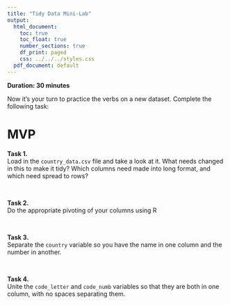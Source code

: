 ```yaml
---
title: "Tidy Data Mini-Lab"
output:
  html_document:
    toc: true
    toc_float: true
    number_sections: true
    df_print: paged
    css: ../../../styles.css
  pdf_document: default
---
```


**Duration: 30 minutes** 

Now it's your turn to practice the verbs on a new dataset. Complete the following task:

# MVP

**Task 1.**  
Load in the `country_data.csv` file and take a look at it. What needs changed in this to make it tidy? Which columns need made into long format, and which need spread to rows?

<br>

**Task 2.**  
Do the appropriate pivoting of your columns using R  

<br>

**Task 3.**  
Separate the `country` variable so you have the name in one column and the number in another.   

<br>

**Task 4.**  
Unite the `code_letter` and `code_numb` variables so that they are both in one column, with no spaces separating them.   


